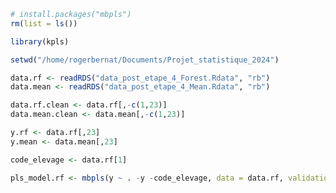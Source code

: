 ```r
# install.packages("mbpls")
rm(list = ls())

library(kpls)

setwd("/home/rogerbernat/Documents/Projet_statistique_2024")

data.rf <- readRDS("data_post_etape_4_Forest.Rdata", "rb")
data.mean <- readRDS("data_post_etape_4_Mean.Rdata", "rb")

data.rf.clean <- data.rf[,-c(1,23)]
data.mean.clean <- data.mean[,-c(1,23)]

y.rf <- data.rf[,23]
y.mean <- data.mean[,23]

code_elevage <- data.rf[1]
```

```r
pls_model.rf <- mbpls(y ~ . -y -code_elevage, data = data.rf, validation = "CV")



```